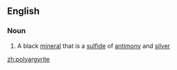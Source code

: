 ==English==

===Noun===
{{en-noun}}

# {{context|mineralogy|lang=en}} A black [[mineral]] that is a [[sulfide]] of [[antimony]] and [[silver]]

[[zh:polyargyrite]]